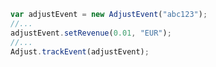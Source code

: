 ```jsx {3}
var adjustEvent = new AdjustEvent("abc123");
//...
adjustEvent.setRevenue(0.01, "EUR");
//...
Adjust.trackEvent(adjustEvent);
```
